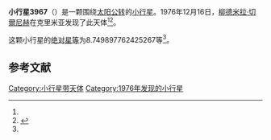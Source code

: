 {{Infobox planet
| bgcolour = #FFFFC0
| name = 3967 Shekhtelia
| symbol = 
| image = 
| caption = 
| discovery = yes
| discovery_ref = 
| discoverer = [[柳德米拉·切爾尼赫|柳德米拉·切爾尼赫]]
| discovery_site = [[克里米亚|克里米亚]] 
| discovered = 1976年12月16日
| designations = yes
| mp_name = 
| named_after = 
| alt_names = 1976 YW2/ 1977 AF / 1978 EB7 / 1983 CX5
| mp_category = [[外小行星带|外小行星带]]
| orbit_ref = <ref name="a">[http://ssd.jpl.nasa.gov/sbdb.cgi?sstr=3967 3967 Shekhtelia] {{Wayback|url=http://ssd.jpl.nasa.gov/sbdb.cgi?sstr=3967 |date=20200918040405 }}，小行星數據庫瀏覽器（JPL Small-Body Database Browser）－[[美国国家航空航天局|美国国家航空航天局]]喷气推进实验室</ref>
| epoch = 2456400.5 (2013年4月18日更新)
| aphelion = {{convert|3.414260475919847|AU|km|3|abbr=on|lk=out}}
| perihelion = {{convert|3.073921037416774|AU|km|3|abbr=on}}
| semimajor = {{convert|3.244090756668311|AU|km|3|abbr=on}}
| eccentricity = 0.052455289
| period = 2134.213782 [[日|日]]<br />5.84[[儒略年|儒略年]]
| avg_speed = 
| inclination = 17.46053095166968
| asc_node = 101.1139766938577
| mean_anomaly = 
| arg_peri = 8.749897762425267
| satellites = 
| physical_characteristics = yes
| dimensions = 
| mass = 
| density = 
| surface_grav = 
| escape_velocity = 
| sidereal_day = 
| axial_tilt = 
| pole_ecliptic_lat = 
| pole_ecliptic_lon = 
| albedo = 
| temperatures= 
| temp_name1 = 
| mean_temp_1 = 
| max_temp_1 = 
| temp_name2 = 
| max_temp_2 = 
| spectral_type = 
| abs_magnitude = 8.749897762425267
}}

'''小行星3967'''（{{lang-en|3967 Shekhtelia}}）是一颗围绕[[太阳|太阳]][[公转|公转]]的[[小行星|小行星]]。1976年12月16日，[[柳德米拉·切爾尼赫|柳德米拉·切爾尼赫]]在克里米亚发现了此天体<ref name="a" /><ref>{{cite news|title=小行星列表|url=http://cfa-www.harvard.edu/iau/lists/NumberedMPs.txt|accessdate=2013-07-08|newspaper=哈佛大学|archive-date=2008-05-17|archive-url=https://web.archive.org/web/20080517010638/http://cfa-www.harvard.edu/iau/lists/NumberedMPs.txt|dead-url=no}}</ref>。

这颗小行星的[[绝对星等|绝对星等]]为8.749897762425267等<ref name="a" />。

==参考文献==
{{reflist}}
{{Minor Planet Number|[[小行星3966|小行星3966]]|[[小行星3968|小行星3968]]}}

{{小天体}}

[[Category:小行星带天体|Category:小行星带天体]]
[[Category:1976年发现的小行星|Category:1976年发现的小行星]]

{{asteroid-stub}}